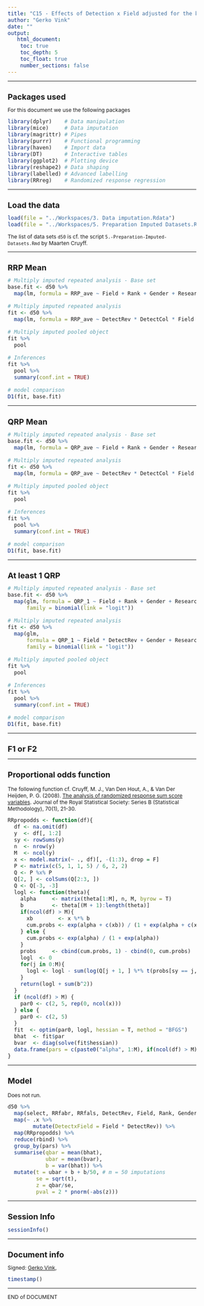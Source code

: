 ```yaml
---
title: "C15 - Effects of Detection x Field adjusted for the base set"
author: "Gerko Vink"
date: ""
output: 
   html_document:
    toc: true
    toc_depth: 5
    toc_float: true
    number_sections: false
---
```


<style type="text/css">
  
body{ /* Normal  */
  font-size: 12px;
  }
td {  /* Table  */
  font-size: 12px;
}
h1.title {
  font-size: 18px;
  color: DarkBlue;
}
h1 { /* Header 1 */
  font-size: 18px;
}
h2 { /* Header 2 */
  font-size: 18px;
}
h3 { /* Header 3 */
  font-size: 18px;
}
code.r{ /* Code block */
  font-size: 12px;
}
pre { /* Code block - determines code spacing between lines */
  font-size: 14px;
}
</style>


---

# Packages used
For this document we use the following packages
```r
library(dplyr)    # Data manipulation
library(mice)     # Data imputation
library(magrittr) # Pipes
library(purrr)    # Functional programming
library(haven)    # Import data
library(DT)       # Interactive tables
library(ggplot2)  # Plotting device
library(reshape2) # Data shaping
library(labelled) # Advanced labelling
library(RRreg)    # Randomized response regression
```

---

# Load the data
```r
load(file = "../Workspaces/3. Data imputation.Rdata")
load(file = "../Workspaces/5. Preparation Imputed Datasets.Rdata")
```
The list of data sets `d50` is cf. the script `5.-Preparation-Imputed-Datasets.Rmd` by Maarten Cruyff. 

---

# RRP Mean
```r
# Multiply imputed repeated analysis - Base set
base.fit <- d50 %>% 
  map(lm, formula = RRP_ave ~ Field + Rank + Gender + Research + Support) 

# Multiply imputed repeated analysis 
fit <- d50 %>% 
  map(lm, formula = RRP_ave ~ DetectRev * DetectCol * Field + Rank + Gender + Research + Support) 

# Multiply imputed pooled object
fit %>% 
  pool

# Inferences
fit %>% 
  pool %>% 
  summary(conf.int = TRUE)

# model comparison
D1(fit, base.fit)
```

--- 

# QRP Mean
```r
# Multiply imputed repeated analysis - Base set
base.fit <- d50 %>% 
  map(lm, formula = QRP_ave ~ Field + Rank + Gender + Research + Support) 

# Multiply imputed repeated analysis 
fit <- d50 %>% 
  map(lm, formula = QRP_ave ~ DetectRev * DetectCol * Field + Rank + Gender + Research + Support) 

# Multiply imputed pooled object
fit %>% 
  pool

# Inferences
fit %>% 
  pool %>% 
  summary(conf.int = TRUE)

# model comparison
D1(fit, base.fit)
```

---

# At least 1 QRP
```r
# Multiply imputed repeated analysis - Base set
base.fit <- d50 %>% 
  map(glm, formula = QRP_1 ~ Field + Rank + Gender + Research + Support, 
      family = binomial(link = "logit")) 

# Multiply imputed repeated analysis 
fit <- d50 %>% 
  map(glm, 
      formula = QRP_1 ~ Field * DetectRev + Gender + Research + Support, 
      family = binomial(link = "logit"))  

# Multiply imputed pooled object
fit %>% 
  pool

# Inferences
fit %>% 
  pool %>% 
  summary(conf.int = TRUE)

# model comparison
D1(fit, base.fit)
```

---

# F1 or F2

---

## Proportional odds function
The following function cf. Cruyff, M. J., Van Den Hout, A., & Van Der Heijden, P. G. (2008). [The analysis of randomized response sum score variables](https://doi.org/10.1111/j.1467-9868.2007.00624.x). Journal of the Royal Statistical Society: Series B (Statistical Methodology), 70(1), 21-30.
```r
RRpropodds <- function(df){
  df <- na.omit(df)
  y  <- df[, 1:2]
  sy <- rowSums(y)
  n  <- nrow(y)
  M  <- ncol(y)
  x <- model.matrix(~ ., df)[, -(1:3), drop = F]
  P <- matrix(c(5, 1, 1, 5) / 6, 2, 2)
  Q <- P %x% P
  Q[2, ] <- colSums(Q[2:3, ])
  Q <- Q[-3, -3]
  logl <- function(theta){
    alpha     <- matrix(theta[1:M], n, M, byrow = T)
    b         <- theta[(M + 1):length(theta)]
    if(ncol(df) > M){
      xb        <- x %*% b
      cum.probs <- exp(alpha + c(xb)) / (1 + exp(alpha + c(xb)))
    } else {
      cum.probs <- exp(alpha) / (1 + exp(alpha))
    }
    probs     <- cbind(cum.probs, 1) - cbind(0, cum.probs)
    logl  <- 0
    for(j in 0:M){
      logl <- logl - sum(log(Q[j + 1, ] %*% t(probs[sy == j, ])))
    }
    return(logl + sum(b^2))
  }
  if (ncol(df) > M) {
    par0 <- c(2, 5, rep(0, ncol(x)))
  } else {
    par0 <- c(2, 5)
  }
  fit  <- optim(par0, logl, hessian = T, method = "BFGS")
  bhat  <- fit$par
  bvar  <- diag(solve(fit$hessian))
  data.frame(pars = c(paste0("alpha", 1:M), if(ncol(df) > M)colnames(x)), bhat, bvar)
}
```

---

## Model
Does not run. 
```r
d50 %>% 
  map(select, RRfabr, RRfals, DetectRev, Field, Rank, Gender, Research, Support) %>%
  map(~ .x %>% 
        mutate(DetectxField = Field * DetectRev)) %>% 
  map(RRpropodds) %>% 
  reduce(rbind) %>% 
  group_by(pars) %>% 
  summarise(qbar = mean(bhat), 
            ubar = mean(bvar),
            b = var(bhat)) %>% 
  mutate(t = ubar + b + b/50, # m = 50 imputations
         se = sqrt(t),
         z = qbar/se,
         pval = 2 * pnorm(-abs(z)))
```

---

# Session Info
```r
sessionInfo()
```

---

# Document info
Signed: 
[Gerko Vink](https://www.gerkovink.com), 

```r
timestamp()
```

---

END of DOCUMENT